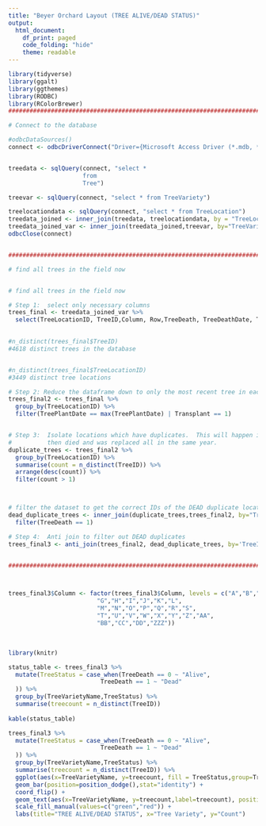---
title: "Beyer Orchard Layout (TREE ALIVE/DEAD STATUS)"
output:
  html_document:
    df_print: paged
    code_folding: "hide"
    theme: readable
---


```{r message=FALSE, warning=FALSE}
library(tidyverse)
library(ggalt)
library(ggthemes)
library(RODBC)
library(RColorBrewer)
#########################################################################

# Connect to the database

#odbcDataSources()
connect <- odbcDriverConnect("Driver={Microsoft Access Driver (*.mdb, *.accdb)};DBQ=D:/Users/Dr Roger Beyer/Desktop/CHESTNUTS/access_database/BeyerFarm.accdb")


treedata <- sqlQuery(connect, "select *
                     from 
                     Tree")

treevar <- sqlQuery(connect, "select * from TreeVariety")

treelocationdata <- sqlQuery(connect, "select * from TreeLocation")
treedata_joined <- inner_join(treedata, treelocationdata, by = "TreeLocationID")
treedata_joined_var <- inner_join(treedata_joined,treevar, by="TreeVarietyID")
odbcClose(connect)


#########################################################################

# find all trees in the field now


# find all trees in the field now

# Step 1:  select only necessary columns
trees_final <- treedata_joined_var %>%
  select(TreeLocationID, TreeID,Column, Row,TreeDeath, TreeDeathDate, TreePlantDate,TreeVarietyName,Pollinator,Transplant)
  

#n_distinct(trees_final$TreeID)
#4618 distinct trees in the database


#n_distinct(trees_final$TreeLocationID)
#3449 distinct tree locations

# Step 2: Reduce the dataframe down to only the most recent tree in each location.
trees_final2 <- trees_final %>% 
  group_by(TreeLocationID) %>% 
  filter(TreePlantDate == max(TreePlantDate) | Transplant == 1)


# Step 3:  Isolate locations which have duplicates.  This will happen if a tree was planted
#          then died and was replaced all in the same year.
duplicate_trees <- trees_final2 %>%
  group_by(TreeLocationID) %>%
  summarise(count = n_distinct(TreeID)) %>%
  arrange(desc(count)) %>%
  filter(count > 1) 



# filter the dataset to get the correct IDs of the DEAD duplicate locations
dead_duplicate_trees <- inner_join(duplicate_trees,trees_final2, by="TreeLocationID") %>%
  filter(TreeDeath == 1)

# Step 4:  Anti join to filter out DEAD duplicates
trees_final3 <- anti_join(trees_final2, dead_duplicate_trees, by='TreeID')


#########################################################################



trees_final3$Column <- factor(trees_final3$Column, levels = c("A","B","C","D","E","F",
                         "G","H","I","J","K","L",
                         "M","N","O","P","Q","R","S",
                         "T","U","V","W","X","Y","Z","AA",
                         "BB","CC","DD","ZZZ"))
```

<br>

```{r message=FALSE,warning=FALSE, fig.align="center", fig.width=15, fig.height=5}
library(knitr)

status_table <- trees_final3 %>%
  mutate(TreeStatus = case_when(TreeDeath == 0 ~ "Alive",
                          TreeDeath == 1 ~ "Dead"
  )) %>%
  group_by(TreeVarietyName,TreeStatus) %>%
  summarise(treecount = n_distinct(TreeID))
  
kable(status_table)  
```


```{r message=FALSE,warning=FALSE, fig.align="center", fig.width=15, fig.height=5}
trees_final3 %>%
  mutate(TreeStatus = case_when(TreeDeath == 0 ~ "Alive",
                          TreeDeath == 1 ~ "Dead"
  )) %>%
  group_by(TreeVarietyName,TreeStatus) %>%
  summarise(treecount = n_distinct(TreeID)) %>%
  ggplot(aes(x=TreeVarietyName, y=treecount, fill = TreeStatus,group=TreeStatus)) +
  geom_bar(position=position_dodge(),stat="identity") + 
  coord_flip() +
  geom_text(aes(x=TreeVarietyName, y=treecount,label=treecount), position=position_dodge()) +
  scale_fill_manual(values=c("green","red")) +
  labs(title="TREE ALIVE/DEAD STATUS", x="Tree Variety", y="Count")

```

